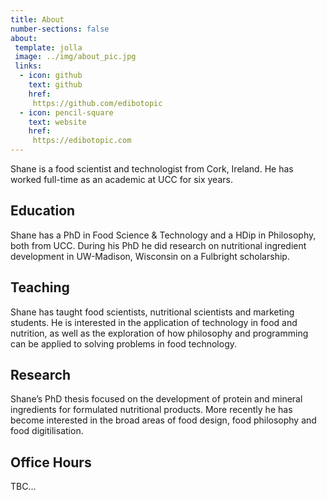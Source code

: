 ```yaml
---
title: About
number-sections: false
about:
 template: jolla
 image: ../img/about_pic.jpg
 links:
  - icon: github
    text: github
    href:
     https://github.com/edibotopic
  - icon: pencil-square
    text: website
    href:
     https://edibotopic.com
---
```


Shane is a food scientist and technologist from Cork, Ireland.
He has worked full-time as an academic at UCC for six years.

## Education

Shane has a PhD in Food Science & Technology and
a HDip in Philosophy, both from UCC.
During his PhD he did research on nutritional ingredient
development in UW-Madison, Wisconsin on a Fulbright scholarship.

## Teaching

Shane has taught food scientists, nutritional scientists and 
marketing students. He is interested
in the application of technology in food and nutrition, as
well as the exploration of how philosophy and programming 
can be applied to solving problems in food technology.

## Research

Shane's PhD thesis focused on the development of protein and
mineral ingredients for formulated nutritional products. More
recently he has become interested in the broad areas of food 
design, food philosophy and food digitilisation.

## Office Hours

TBC...
